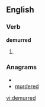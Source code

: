 ==English==

===Verb===
'''demurred'''

# {{past of|demur}}

===Anagrams===
* {{alphagram|ddeemrru}}
* [[murdered#English|murdered]]


[[vi:demurred]]